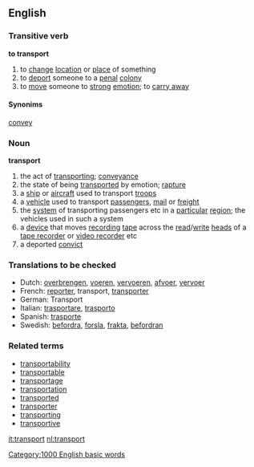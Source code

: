 ==English==
===Transitive verb===
'''to transport'''
# to [[change]] [[location]] or [[place]] of something 
# to [[deport]] someone to a [[penal]] [[colony]]
# to [[move]] someone to [[strong]] [[emotion]]; to [[carry away]]

====Synonims====
[[convey]]

===Noun===
'''transport'''
# the act of [[transporting]]; [[conveyance]]
# the state of being [[transported]] by emotion; [[rapture]]
# a [[ship]] or [[aircraft]] used to transport [[troops]]
# a [[vehicle]] used to transport [[passenger]]s, [[mail]] or [[freight]]
# the [[system]] of transporting passengers etc in a [[particular]] [[region]]; the vehicles used in such a system
# a [[device]] that moves [[recording]] [[tape]] across the [[read]]/[[write]] [[head]]s of a [[tape recorder]] or [[video recorder]] etc
# a deported [[convict]]

===Translations to be checked===
*Dutch: [[overbrengen]], [[voeren]], [[vervoeren]], [[afvoer]], [[vervoer]]
*French: [[reporter]], transport, [[transporter]]
*German: Transport
*Italian: [[trasportare]], [[trasporto]]
*Spanish: [[trasporte]]
*Swedish: [[befordra]], [[forsla]], [[frakta]], [[befordran]]

===Related terms===
*[[transportability]]
*[[transportable]]
*[[transportage]]
*[[transportation]]
*[[transported]]
*[[transporter]]
*[[transporting]]
*[[transportive]]

[[Category:1000 English basic words]]

[[it:transport]]
[[nl:transport]]